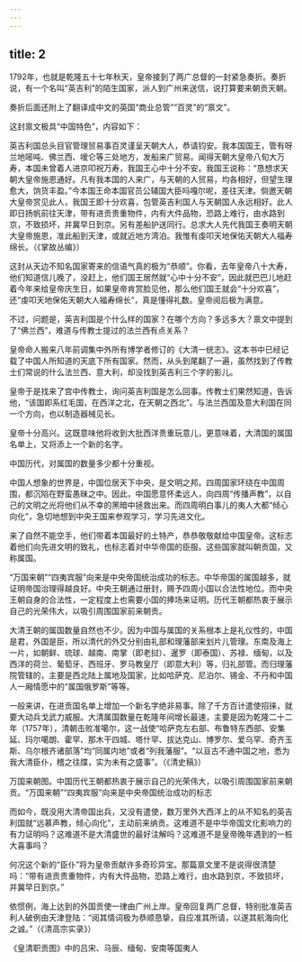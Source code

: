 ```yaml
---
---
---
```

title: 2
---



1792年，也就是乾隆五十七年秋天，皇帝接到了两广总督的一封紧急奏折。奏折说，有一个名叫“英吉利”的陌生国家，派人到广州来送信，说打算要来朝贡天朝。

奏折后面还附上了翻译成中文的英国“商业总管”“百灵”的“禀文”。

这封禀文极具“中国特色”，内容如下：

英吉利国总头目官管理贸易事百灵谨呈天朝大人，恭请钧安。我本国国王，管有呀兰地嘧吨、佛兰西、嗳仑等三处地方，发船来广贸易。闻得天朝大皇帝八旬大万寿，本国未曾着人进京叩祝万寿，我国王心中十分不安。我国王说称：“恳想求天朝大皇帝施恩通好。凡有我本国的人来广，与天朝的人贸易，均各相好，但望生理愈大，饷货丰盈。”今本国王命本国官员公辅国大臣吗嘎尔呢，差往天津。倘邀天朝大皇帝赏见此人，我国王即十分欢喜，包管英吉利国人与天朝国人永远相好。此人即日扬帆前往天津，带有进贡贵重物件，内有大件品物，恐路上难行，由水路到京，不致损坏，并冀早日到京。另有差船护送同行。总求大人先代我国王奏明天朝大皇帝施恩，准此船到天津，或就近地方湾泊。我惟有虔叩天地保佑天朝大人福寿绵长。（《掌故丛编》）

这封从天边不知名国家寄来的信语气真的极为“恭顺”。你看，去年皇帝八十大寿，他们知道信儿晚了，没赶上，他们国王居然就“心中十分不安”，因此就巴巴儿地赶着今年来给皇帝庆生日，如果皇帝肯赏脸见他，那么他们国王就会“十分欢喜”，还“虔叩天地保佑天朝大人福寿绵长”，真是懂得礼数。皇帝阅后极为满意。

不过，问题是，英吉利国是个什么样的国家？在哪个方向？多远多大？禀文中提到了“佛兰西”，难道与传教士提过的法兰西有点关系？

皇帝命人搬来八年前调集中外所有博学者修订的《大清一统志》。这本书中已经记载了中国人所知道的天底下所有国家。然而，从头到尾翻了一遍，虽然找到了传教士们常说的什么法兰西、意大利，却没找到英吉利三个字的影儿。

皇帝于是找来了宫中传教士，询问英吉利国是怎么回事。传教士们果然知道，告诉他，“该国即系红毛国，在西洋之北，在天朝之西北”。与法兰西国及意大利国在同一个方向，也以制造器械见长。

皇帝十分高兴。这既意味他将收到大批西洋贵重玩意儿，更意味着，大清国的属国名单上，又将添上一个新的名字。

中国历代，对属国的数量多少都十分重视。

中国人想象的世界是，中国位居天下中央，是文明之邦。四周国家环绕在中国周围，都沉陷在野蛮愚昧之中。因此，中国愿意怀柔远人，向四周“传播声教”，以自己的文明之光将他们从不幸的黑暗中拯救出来。而四周明白事儿的夷人大都“倾心向化”，急切地想到中央王国来参观学习，学习先进文化。

来了自然不能空手，他们带着本国最好的土特产，恭恭敬敬献给中国皇帝。这标志着他们向先进文明的致礼，也标志着对中华帝国的臣服。这些国家就叫朝贡国，又称属国。

“万国来朝”“四夷宾服”向来是中央帝国统治成功的标志。中华帝国的属国越多，就证明帝国治理得越良好。中央王朝通过册封，赐予四周小国以合法性地位。而中央王朝自身的合法性，一定程度上也需要小国的捧场来证明。历代王朝都热衷于展示自己的光荣伟大，以吸引周围国家前来朝贡。

大清王朝的属国数量自然也不少。因为中国与属国的关系根本上是礼仪性的，中国是君，外国是臣，所以清代的外交分别由礼部和理藩部来划片儿管理。东南及海上一片，如朝鲜、琉球、越南、南掌（即老挝）、暹罗（即泰国）、苏禄、缅甸，以及西洋的荷兰、葡萄牙、西班牙、罗马教皇厅（即意大利）等，归礼部管。而归理藩院管辖的，主要是西北陆上属地及国家，比如哈萨克、尼泊尔、锡金、不丹和中国人一厢情愿中的“属国俄罗斯”等等。

一般来讲，在进贡国名单上增加一个新名字绝非易事。除了千方百计遣使招徕，就要大动兵戈武力威服。大清属国数量在乾隆年间增长最速，主要是因为乾隆二十二年（1757年），清朝击败准噶尔，这一战使“哈萨克左右部、布鲁特东西部、安集延、玛尔噶朗、霍罕、那木干四城、塔什罕、拔达克山、博罗尔、爱乌罕、奇齐玉斯、乌尔根齐诸部落”均“同属内地”或者“列我藩服”。“以亘古不通中国之地，悉为我大清臣仆，稽之往牒，实为未有之盛事”。（《清史稿》）



万国来朝图。中国历代王朝都热衷于展示自己的光荣伟大，以吸引周围国家前来朝贡。“万国来朝”“四夷宾服”向来是中央帝国统治成功的标志

而如今，既没用大清帝国出兵，又没有遣使，数万里外大西洋上的从不知名的英吉利国就“远慕声教，倾心向化”，主动前来纳贡。这难道不是中华帝国文化影响力的有力证明吗？这难道不是大清盛世的最好注解吗？这难道不是皇帝晚年遇到的一桩大喜事吗？

何况这个新的“臣仆”将为皇帝贡献许多奇珍异宝。那篇禀文里不是说得很清楚吗：“带有进贡贵重物件，内有大件品物，恐路上难行，由水路到京，不致损坏，并冀早日到京。”

依惯例，海上达到的外国贡使一律由广州上岸。皇帝回复两广总督，特别批准英吉利人破例由天津登陆：“阅其情词极为恭顺恳挚，自应准其所请，以遂其航海向化之诚。”（《清高宗实录》）





《皇清职贡图》中的吕宋、马辰、缅甸、安南等国夷人